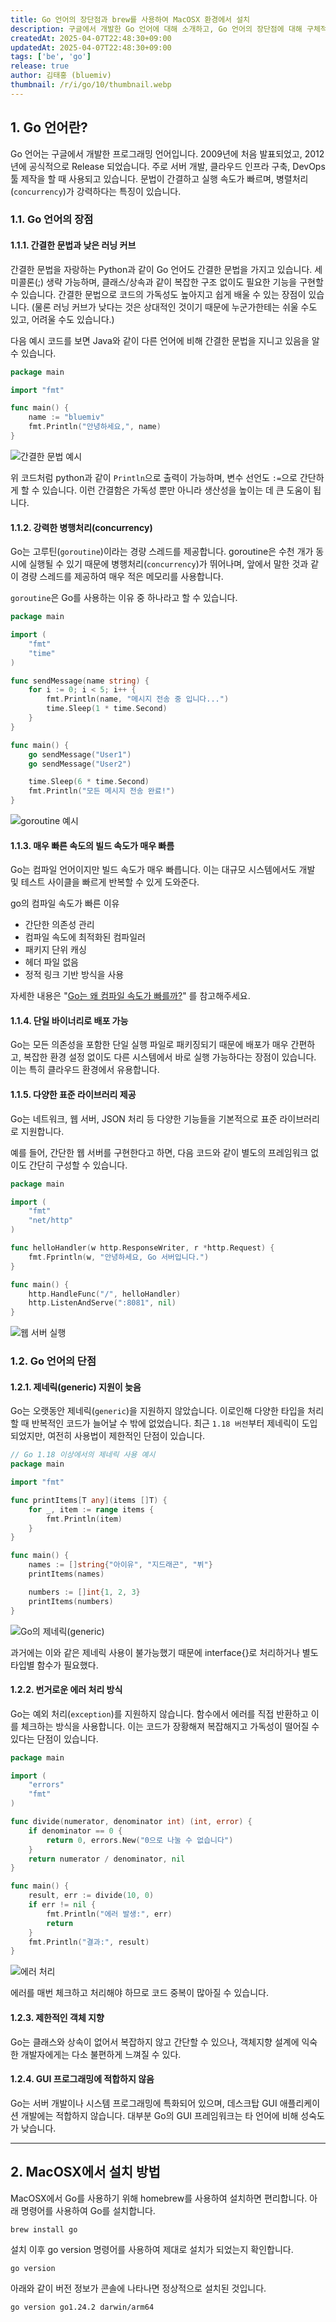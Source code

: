 ```yaml
---
title: Go 언어의 장단점과 brew를 사용하여 MacOSX 환경에서 설치
description: 구글에서 개발한 Go 언어에 대해 소개하고, Go 언어의 장단점에 대해 구체적인 예제와 함께 살펴봅니다. 그리고, MacOSX 환경에서 brew를 사용하여 설치하는 방법을 소개합니다.
createdAt: 2025-04-07T22:48:30+09:00
updatedAt: 2025-04-07T22:48:30+09:00
tags: ['be', 'go']
release: true
author: 김태홍 (bluemiv)
thumbnail: /r/i/go/10/thumbnail.webp
---
```


## 1. Go 언어란?

Go 언어는 구글에서 개발한 프로그래밍 언어입니다. 2009년에 처음 발표되었고, 2012년에 공식적으로 Release 되었습니다. 주로 서버 개발, 클라우드 인프라 구축, DevOps 툴 제작을 할 때 사용되고 있습니다. 문법이 간결하고 실행 속도가 빠르며, 병렬처리(`concurrency`)가 강력하다는 특징이 있습니다.

### 1.1. Go 언어의 장점

#### 1.1.1. 간결한 문법과 낮은 러닝 커브

간결한 문법을 자랑하는 Python과 같이 Go 언어도 간결한 문법을 가지고 있습니다. 세미콜론(;) 생략 가능하며, 클래스/상속과 같이 복잡한 구조 없이도 필요한 기능을 구현할 수 있습니다. 간결한 문법으로 코드의 가독성도 높아지고 쉽게 배울 수 있는 장점이 있습니다. (물론 러닝 커브가 낮다는 것은 상대적인 것이기 때문에 누군가한테는 쉬울 수도 있고, 어려울 수도 있습니다.)

다음 예시 코드를 보면 Java와 같이 다른 언어에 비해 간결한 문법을 지니고 있음을 알 수 있습니다.

```go
package main

import "fmt"

func main() {
    name := "bluemiv"
    fmt.Println("안녕하세요,", name)
}
```

![간결한 문법 예시](/r/i/go/10/2.webp)

위 코드처럼 python과 같이 `Println`으로 출력이 가능하며, 변수 선언도 `:=`으로 간단하게 할 수 있습니다. 이런 간결함은 가독성 뿐만 아니라 생산성을 높이는 데 큰 도움이 됩니다.

#### 1.1.2. 강력한 병행처리(concurrency)

Go는 고루틴(`goroutine`)이라는 경량 스레드를 제공합니다. goroutine은 수천 개가 동시에 실행될 수 있기 때문에 병행처리(`concurrency`)가 뛰어나며, 앞에서 말한 것과 같이 경량 스레드를 제공하여 매우 적은 메모리를 사용합니다.

`goroutine`은 Go를 사용하는 이유 중 하나라고 할 수 있습니다.

```go {16, 17}
package main

import (
    "fmt"
    "time"
)

func sendMessage(name string) {
    for i := 0; i < 5; i++ {
        fmt.Println(name, "메시지 전송 중 입니다...")
        time.Sleep(1 * time.Second)
    }
}

func main() {
    go sendMessage("User1")
    go sendMessage("User2")

    time.Sleep(6 * time.Second)
    fmt.Println("모든 메시지 전송 완료!")
}
```

![goroutine 예시](/r/i/go/10/1.webp)

#### 1.1.3. 매우 빠른 속도의 빌드 속도가 매우 빠름

Go는 컴파일 언어이지만 빌드 속도가 매우 빠릅니다. 이는 대규모 시스템에서도 개발 및 테스트 사이클을 빠르게 반복할 수 있게 도와준다.

go의 컴파일 속도가 빠른 이유

- 간단한 의존성 관리
- 컴파일 속도에 최적화된 컴파일러
- 패키지 단위 캐싱
- 헤더 파일 없음
- 정적 링크 기반 방식을 사용

자세한 내용은 "[Go는 왜 컴파일 속도가 빠를까?](/blog/go/11)" 를 참고해주세요.

#### 1.1.4. 단일 바이너리로 배포 가능

Go는 모든 의존성을 포함한 단일 실행 파일로 패키징되기 때문에 배포가 매우 간편하고, 복잡한 환경 설정 없이도 다른 시스템에서 바로 실행 가능하다는 장점이 있습니다. 이는 특히 클라우드 환경에서 유용합니다.

#### 1.1.5. 다양한 표준 라이브러리 제공

Go는 네트워크, 웹 서버, JSON 처리 등 다양한 기능들을 기본적으로 표준 라이브러리로 지원합니다.

예를 들어, 간단한 웹 서버를 구현한다고 하면, 다음 코드와 같이 별도의 프레임워크 없이도 간단히 구성할 수 있습니다.

```go
package main

import (
    "fmt"
    "net/http"
)

func helloHandler(w http.ResponseWriter, r *http.Request) {
    fmt.Fprintln(w, "안녕하세요, Go 서버입니다.")
}

func main() {
    http.HandleFunc("/", helloHandler)
    http.ListenAndServe(":8081", nil)
}
```

![웹 서버 실행](/r/i/go/10/3.webp)

### 1.2. Go 언어의 단점

#### 1.2.1. 제네릭(generic) 지원이 늦음

Go는 오랫동안 제네릭(`generic`)을 지원하지 않았습니다. 이로인해 다양한 타입을 처리할 때 반복적인 코드가 늘어날 수 밖에 없었습니다. 최근 `1.18 버전`부터 제네릭이 도입되었지만, 여전히 사용법이 제한적인 단점이 있습니다.

```go
// Go 1.18 이상에서의 제네릭 사용 예시
package main

import "fmt"

func printItems[T any](items []T) {
    for _, item := range items {
        fmt.Println(item)
    }
}

func main() {
    names := []string{"아이유", "지드래곤", "뷔"}
    printItems(names)

    numbers := []int{1, 2, 3}
    printItems(numbers)
}
```

![Go의 제네릭(generic)](/r/i/go/10/4.webp)

과거에는 이와 같은 제네릭 사용이 불가능했기 때문에 interface{}로 처리하거나 별도 타입별 함수가 필요했다.

#### 1.2.2. 번거로운 에러 처리 방식

Go는 예외 처리(`exception`)를 지원하지 않습니다. 함수에서 에러를 직접 반환하고 이를 체크하는 방식을 사용합니다. 이는 코드가 장황해져 복잡해지고 가독성이 떨어질 수 있다는 단점이 있습니다.

```go {10, 17-20}
package main

import (
    "errors"
    "fmt"
)

func divide(numerator, denominator int) (int, error) {
    if denominator == 0 {
        return 0, errors.New("0으로 나눌 수 없습니다")
    }
    return numerator / denominator, nil
}

func main() {
    result, err := divide(10, 0)
    if err != nil {
        fmt.Println("에러 발생:", err)
        return
    }
    fmt.Println("결과:", result)
}
```

![에러 처리](/r/i/go/10/5.webp)

에러를 매번 체크하고 처리해야 하므로 코드 중복이 많아질 수 있습니다.

#### 1.2.3. 제한적인 객체 지향

Go는 클래스와 상속이 없어서 복잡하지 않고 간단할 수 있으나, 객체지향 설계에 익숙한 개발자에게는 다소 불편하게 느껴질 수 있다.

#### 1.2.4. GUI 프로그래밍에 적합하지 않음

Go는 서버 개발이나 시스템 프로그래밍에 특화되어 있으며, 데스크탑 GUI 애플리케이션 개발에는 적합하지 않습니다. 대부분 Go의 GUI 프레임워크는 타 언어에 비해 성숙도가 낮습니다.

---

## 2. MacOSX에서 설치 방법

MacOSX에서 Go를 사용하기 위해 homebrew를 사용하여 설치하면 편리합니다. 아래 명령어를 사용하여 Go를 설치합니다.

```shell
brew install go
```

설치 이후 go version 명령어를 사용하여 제대로 설치가 되었는지 확인합니다.

```shell
go version
```

아래와 같이 버전 정보가 콘솔에 나타나면 정상적으로 설치된 것입니다.

```text
go version go1.24.2 darwin/arm64
```
